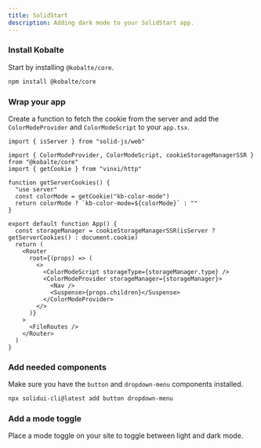 ```yaml
---
title: SolidStart
description: Adding dark mode to your SolidStart app.
---
```


<Steps>

### Install Kobalte

Start by installing `@kobalte/core`.

```bash
npm install @kobalte/core
```

### Wrap your app

Create a function to fetch the cookie from the server and add the `ColorModeProvider` and `ColorModeScript` to your `app.tsx`.

```tsx {6-10,13,18,19,22}
import { isServer } from "solid-js/web"

import { ColorModeProvider, ColorModeScript, cookieStorageManagerSSR } from "@kobalte/core"
import { getCookie } from "vinxi/http"

function getServerCookies() {
  "use server"
  const colorMode = getCookie("kb-color-mode")
  return colorMode ? `kb-color-mode=${colorMode}` : ""
}

export default function App() {
  const storageManager = cookieStorageManagerSSR(isServer ? getServerCookies() : document.cookie)
  return (
    <Router
      root={(props) => (
        <>
          <ColorModeScript storageType={storageManager.type} />
          <ColorModeProvider storageManager={storageManager}>
            <Nav />
            <Suspense>{props.children}</Suspense>
          </ColorModeProvider>
        </>
      )}
    >
      <FileRoutes />
    </Router>
  )
}
```

### Add needed components

Make sure you have the `button` and `dropdown-menu` components installed.

```bash
npx solidui-cli@latest add button dropdown-menu
```

### Add a mode toggle

Place a mode toggle on your site to toggle between light and dark mode.

<ComponentPreview name="mode-toggle" />

</Steps>
